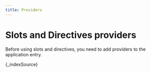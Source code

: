 ```yaml
---
title: Providers
---
```



# Slots and Directives providers

Before using slots and directives, you need to add providers to the application entry.

<CodeBlock language="typescript" title="admin/index.tsx" metastring="{2,4,9-10,24-25}">
	{_indexSource}
</CodeBlock>
